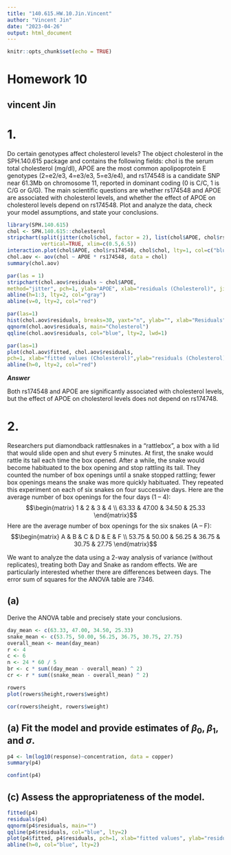 ```yaml
---
title: "140.615.HW.10.Jin.Vincent"
author: "Vincent Jin"
date: "2023-04-26"
output: html_document
---
```


```r
knitr::opts_chunk$set(echo = TRUE)
```

# Homework 10
## vincent Jin

# 1.
Do certain genotypes affect cholesterol levels? The object cholesterol in the SPH.140.615 package and contains the  following fields: chol is the serum total cholesterol (mg/dl), APOE are the most common apolipoprotein E genotypes (2=e2/e3, 4=e3/e3, 5=e3/e4), and rs174548 is a candidate SNP near 61.3Mb on chromosome 11, reported in dominant coding (0 is C/C, 1 is C/G or G/G). The main scientific questions are whether rs174548 and APOE are associated with cholesterol levels, and whether the effect of APOE on cholesterol levels depend on rs174548. Plot and analyze the data, check your model assumptions, and state your conclusions.

``` r
library(SPH.140.615)
chol <- SPH.140.615::cholesterol
stripchart(split(jitter(chol$chol, factor = 2), list(chol$APOE, chol$rs174548)), ylab="response", pch=1, 
           vertical=TRUE, xlim=c(0.5,6.5))
interaction.plot(chol$APOE, chol$rs174548, chol$chol, lty=1, col=c("blue","red"), lwd=2)
chol.aov <- aov(chol ~ APOE * rs174548, data = chol)
summary(chol.aov)
```

``` r
par(las = 1)
stripchart(chol.aov$residuals ~ chol$APOE,
method="jitter", pch=1, ylab="APOE", xlab="residuals (Cholesterol)", jitter=0.2, cex.axis = 0.7)
abline(h=1:3, lty=2, col="gray")
abline(v=0, lty=2, col="red")

par(las=1)
hist(chol.aov$residuals, breaks=30, yaxt="n", ylab="", xlab="Residuals", main="Cholesterol")
qqnorm(chol.aov$residuals, main="Cholesterol")
qqline(chol.aov$residuals, col="blue", lty=2, lwd=1)

par(las=1)
plot(chol.aov$fitted, chol.aov$residuals,
pch=1, xlab="fitted values (Cholesterol)",ylab="residuals (Cholesterol)")
abline(h=0, lty=2, col="red")


```

***Answer***

Both rs174548 and APOE are significantly associated with cholesterol levels, but the effect of APOE on cholesterol levels does not depend on rs174748.


# 2.
Researchers put diamondback rattlesnakes in a “rattlebox”, a box with a lid that would slide open and shut every 5 minutes. At first, the snake would rattle its tail each time the box opened. After a while, the snake would become habituated to the box opening and stop rattling its tail. They counted the number of box openings until a snake stopped rattling; fewer box openings means the snake was more quickly habituated. They repeated this experiment on each of six snakes on four successive days. Here are the average number of box openings for the four days (1 – 4):
$$\begin{matrix}
1 & 2 & 3 & 4 \\
63.33 & 47.00 & 34.50 & 25.33
\end{matrix}$$
Here are the average number of box openings for the six snakes (A – F):
$$\begin{matrix}
A & B & C & D & E & F \\
53.75 & 50.00 & 56.25 & 36.75 & 30.75 & 27.75
\end{matrix}$$

We want to analyze the data using a 2-way analysis of variance (without replicates), treating both Day and Snake as random effects. We are particularly interested whether there are differences between days. The error sum of squares for the ANOVA table are 7346.

## (a)
Derive the ANOVA table and precisely state your conclusions.

``` r
day_mean <- c(63.33, 47.00, 34.50, 25.33)
snake_mean <- c(53.75, 50.00, 56.25, 36.75, 30.75, 27.75)
overall_mean <- mean(day_mean)
r <- 4
c <- 6
n <- 24 * 60 / 5
br <- c * sum((day_mean - overall_mean) ^ 2)
cr <- r * sum((snake_mean - overall_mean) ^ 2)
```

```r
rowers
plot(rowers$height,rowers$weight)
```

```r
cor(rowers$height, rowers$weight)
```

## (a) Fit the model and provide estimates of $\beta_0$, $\beta_1$, and $\sigma$.
```r
p4 <- lm(log10(response)~concentration, data = copper)
summary(p4)
```

```r
confint(p4)
```

## (c) Assess the appropriateness of the model.
```r
fitted(p4)
residuals(p4)
qqnorm(p4$residuals, main="")
qqline(p4$residuals, col="blue", lty=2)
plot(p4$fitted, p4$residuals, pch=1, xlab="fitted values", ylab="residuals")
abline(h=0, col="blue", lty=2)
```
